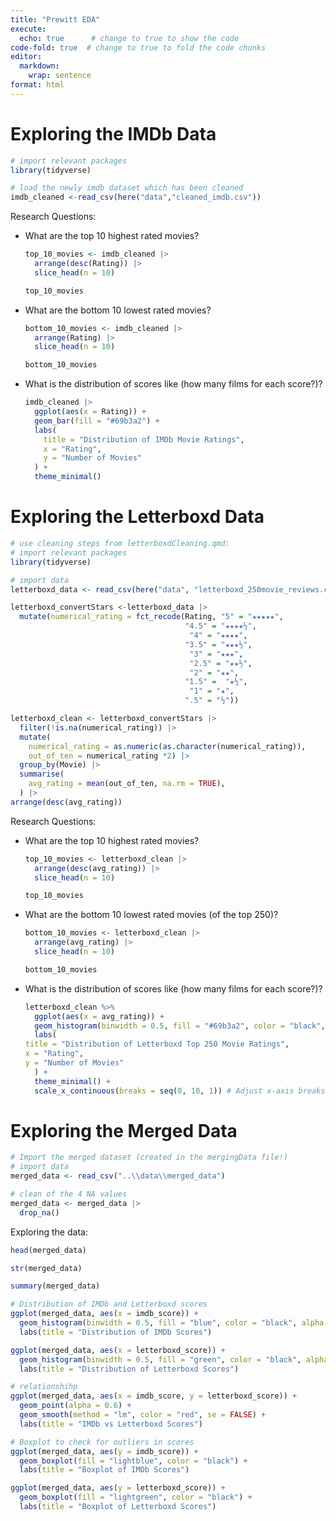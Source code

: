 ```yaml
---
title: "Prewitt EDA"
execute: 
  echo: true      # change to true to show the code
code-fold: true  # change to true to fold the code chunks
editor: 
  markdown: 
    wrap: sentence
format: html
---
```


# Exploring the IMDb Data {.unnumbered}

```r

# import relevant packages
library(tidyverse)

# load the newly imdb dataset which has been cleaned 
imdb_cleaned <-read_csv(here("data","cleaned_imdb.csv"))


```

Research Questions:

-   What are the top 10 highest rated movies?

    ```r

    top_10_movies <- imdb_cleaned |>
      arrange(desc(Rating)) |>
      slice_head(n = 10)

    top_10_movies

    ```

-   What are the bottom 10 lowest rated movies?

    ```r
    bottom_10_movies <- imdb_cleaned |>
      arrange(Rating) |>
      slice_head(n = 10)

    bottom_10_movies


    ```

-   What is the distribution of scores like (how many films for each score?)?

    ```r

    imdb_cleaned |>
      ggplot(aes(x = Rating)) +
      geom_bar(fill = "#69b3a2") +
      labs(
        title = "Distribution of IMDb Movie Ratings",
        x = "Rating",
        y = "Number of Movies"
      ) +
      theme_minimal()
    ```

# Exploring the Letterboxd Data {.unnumbered}
```r
# use cleaning steps from letterboxdCleaning.qmd:
# import relevant packages
library(tidyverse)

# import data
letterboxd_data <- read_csv(here("data", "letterboxd_250movie_reviews.csv"))

letterboxd_convertStars <-letterboxd_data |>
  mutate(numerical_rating = fct_recode(Rating, "5" = "★★★★★",
                                       "4.5" = "★★★★½", 
                                        "4" = "★★★★",
                                       "3.5" = "★★★½",
                                        "3" = "★★★",
                                        "2.5" = "★★½", 
                                        "2" = "★★",
                                       "1.5" =  "★½",
                                        "1" = "★",
                                       ".5" = "½"))

letterboxd_clean <- letterboxd_convertStars |>
  filter(!is.na(numerical_rating)) |>
  mutate(
    numerical_rating = as.numeric(as.character(numerical_rating)),
    out_of_ten = numerical_rating *2) |>
  group_by(Movie) |>
  summarise(
    avg_rating = mean(out_of_ten, na.rm = TRUE),
  ) |> 
arrange(desc(avg_rating))

```

Research Questions:

-   What are the top 10 highest rated movies?

    ```r

    top_10_movies <- letterboxd_clean |>
      arrange(desc(avg_rating)) |>
      slice_head(n = 10)

    top_10_movies

    ```

-   What are the bottom 10 lowest rated movies (of the top 250)?

    ```r
    bottom_10_movies <- letterboxd_clean |>
      arrange(avg_rating) |>
      slice_head(n = 10)

    bottom_10_movies


    ```

-   What is the distribution of scores like (how many films for each score?)?

    ```r

letterboxd_clean %>%
  ggplot(aes(x = avg_rating)) +
  geom_histogram(binwidth = 0.5, fill = "#69b3a2", color = "black", alpha = 0.7) +
  labs(
    title = "Distribution of Letterboxd Top 250 Movie Ratings",
    x = "Rating",
    y = "Number of Movies"
  ) +
  theme_minimal() +
  scale_x_continuous(breaks = seq(0, 10, 1)) # Adjust x-axis breaks

    ```

# Exploring the Merged Data {.unnumbered}

```r
# Import the merged dataset (created in the mergingData file!)
# import data
merged_data <- read_csv("..\\data\\merged_data")

# clean of the 4 NA values
merged_data <- merged_data |>
  drop_na()

```
Exploring the data:
```r
head(merged_data)

str(merged_data)

summary(merged_data)
```

```r
# Distribution of IMDb and Letterboxd scores
ggplot(merged_data, aes(x = imdb_score)) + 
  geom_histogram(binwidth = 0.5, fill = "blue", color = "black", alpha = 0.7) +
  labs(title = "Distribution of IMDb Scores")

ggplot(merged_data, aes(x = letterboxd_score)) + 
  geom_histogram(binwidth = 0.5, fill = "green", color = "black", alpha = 0.7) +
  labs(title = "Distribution of Letterboxd Scores")

# relationshihp
ggplot(merged_data, aes(x = imdb_score, y = letterboxd_score)) +
  geom_point(alpha = 0.6) +
  geom_smooth(method = "lm", color = "red", se = FALSE) +
  labs(title = "IMDb vs Letterboxd Scores")

# Boxplot to check for outliers in scores
ggplot(merged_data, aes(y = imdb_score)) + 
  geom_boxplot(fill = "lightblue", color = "black") + 
  labs(title = "Boxplot of IMDb Scores")

ggplot(merged_data, aes(y = letterboxd_score)) + 
  geom_boxplot(fill = "lightgreen", color = "black") + 
  labs(title = "Boxplot of Letterboxd Scores")


```

